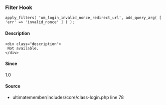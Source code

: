 
### Filter Hook    
    
```
apply_filters( 'um_login_invalid_nonce_redirect_url', add_query_arg( [ 'err' => 'invalid_nonce' ] ) );
```

#### Description
    <div class="description">
     Not available.
    </div>

#### Since
<div class="description">
1.0
</div>

#### Source
  - <Link href="/developer/files/includes-core-class-login#source-view.78">ultimatemember/includes/core/class-login.php</Link> <Link href="/developer/files/includes-core-class-login#source-view.78">line 78</Link>

